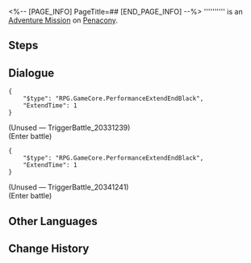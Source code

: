 <%-- [PAGE_INFO]
PageTitle=##
[END_PAGE_INFO] --%>
{{Stub|Dialogue.}}
{{Mission Infobox
|id            = 4340168
|title         = 
|image         = <!--Mission .png-->
|type          = Adventure
|event_name    = 
|chapter       = 
|requirements  = [[Trailblaze Mission]] ''[[Stranger in a Strange Land]]'' completed
|summary       = <!--official mission summary from Fate's Atlas-->
|characters    = Trailblazer
|startLocation = [[Penacony]] - [[(The Radiant Feldspar/The Trailblaze's Stern/The Tatalov/The Soaring Clock Hand)]]
|world         = Penacony
|area          = (The Radiant Feldspar/The Trailblaze's Stern/The Tatalov/The Soaring Clock Hand)
|prev          = 
|next          = 
|rewards       = Stellar Jade*20; Clock Credits*120
}}
'''''''''' is an [[Adventure Mission]] on [[Penacony]].

==Steps==


<!--
==Gameplay Notes==

--><!--
==Trial Character==

-->
==Dialogue==
{{Stub Dialogue}}
<pre>{
	"$type": "RPG.GameCore.PerformanceExtendEndBlack",
	"ExtendTime": 1
}</pre>
:{{tx}}
;(Unused &mdash; TriggerBattle_20331239)
;(Enter battle)
::{{Enemy List|Dreamjolt Troupe's Fortune Seller*2; Lordly Trashcan*2; Dreamjolt Troupe's Winder Goon*1}}
<pre>{
	"$type": "RPG.GameCore.PerformanceExtendEndBlack",
	"ExtendTime": 1
}</pre>
:{{tx}}
;(Unused &mdash; TriggerBattle_20341241)
;(Enter battle)
:::{{tx|Enemy list missing}}
{{Dialogue End}}

==Other Languages==
{{Other Languages
|en   = 
|zhs  = 
|zht  = 
|ja   = 
|ko   = 
|es   = 
|fr   = 
|ru   = 
|th   = 
|vi   = 
|de   = 
|id   = 
|pt   = 
}}

==Change History==
{{Change History|2.3}}
